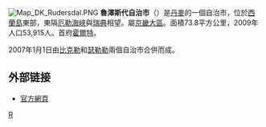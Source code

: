 [[File:Map_DK_Rudersdal.PNG|right]]
'''魯澤斯代自治市'''（{{lang-da|Rudersdal Kommune}}）是[[丹麥|丹麥]]的一個自治市，位於[[西蘭島|西蘭島]]東部，東隔[[厄勒海峽|厄勒海峽]]與[[瑞典|瑞典]]相望。屬[[京畿大區|京畿大區]]。面積73.8平方公里，2009年人口53,915人。首府[[霍爾特_(丹麥)|霍爾特]]。

2007年1月1日由[[比克勒自治市|比克勒]]和[[瑟勒勒自治市|瑟勒勒]]兩個自治市合併而成。

==外部链接==
* [http://www.rudersdal.dk/ 官方網頁] {{Wayback|url=http://www.rudersdal.dk/ |date=20130521071010 }}
{{丹麥自治市}}
[[Category:丹麥市鎮|R]]